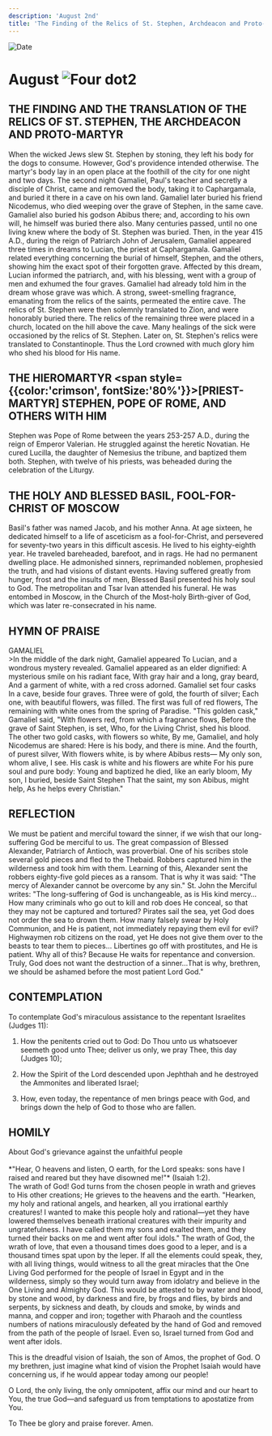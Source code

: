 ```yaml
---
description: 'August 2nd'
title: 'The Finding of the Relics of St. Stephen, Archdeacon and Proto-martyr, Hieromartyr Stephen, Pope of Rome, Blessed Basil the Fool for Christ'
---
```


<CustomPaginator />
<RunningHead />

<Image src="/title-imprint.png" height={68} width={50} alt="Date" className="title-imprint"/>

# <div id="date">August <Image className="four-dot" src="/four-dot.png" height={15} width={15} alt="Four dot" />2</div>

## THE FINDING AND THE TRANSLATION OF THE RELICS OF ST. STEPHEN, THE ARCHDEACON AND PROTO-MARTYR

When the wicked Jews slew St. Stephen by stoning, they left his body for the dogs to consume. However, God's providence intended otherwise. The martyr's body lay in an open place at the foothill of the city for one night and two days. The second night Gamaliel, Paul's teacher and secretly a disciple of Christ, came and removed the body, taking it to Caphargamala, and buried it there in a cave on his own land. Gamaliel later buried his friend Nicodemus, who died weeping over the grave of Stephen, in the same cave. Gamaliel also buried his godson Abibus there; and, according to his own will, he himself was buried there also. Many centuries passed, until no one living knew where the body of St. Stephen was buried. Then, in the year 415 A.D., during the reign of Patriarch John of Jerusalem, Gamaliel appeared three times in dreams to Lucian, the priest at Caphargamala. Gamaliel related everything concerning the burial of himself, Stephen, and the others, showing him the exact spot of their forgotten grave. Affected by this dream, Lucian informed the patriarch, and, with his blessing, went with a group of men and exhumed the four graves. Gamaliel had already told him in the dream whose grave was which. A strong, sweet-smelling fragrance, emanating from the relics of the saints, permeated the entire cave. The relics of St. Stephen were then solemnly translated to Zion, and were honorably buried there. The relics of the remaining three were placed in a church, located on the hill above the cave. Many healings of the sick were occasioned by the relics of St. Stephen. Later on, St. Stephen's relics were translated to Constantinople. Thus the Lord crowned with much glory him who shed his blood for His name.

## THE HIEROMARTYR <span style={{color:'crimson', fontSize:'80%'}}>[PRIEST-MARTYR]</span> STEPHEN, POPE OF ROME, AND OTHERS WITH HIM

Stephen was Pope of Rome between the years 253-257 A.D., during the reign of Emperor Valerian. He struggled against the heretic Novatian. He cured Lucilla, the daughter of Nemesius the tribune, and baptized them both. Stephen, with twelve of his priests, was beheaded during the celebration of the Liturgy.

## THE HOLY AND BLESSED BASIL, FOOL-FOR-CHRIST OF MOSCOW

Basil's father was named Jacob, and his mother Anna. At age sixteen, he dedicated himself to a life of asceticism as a fool-for-Christ, and persevered for seventy-two years in this difficult ascesis. He lived to his eighty-eighth year. He traveled bareheaded, barefoot, and in rags. He had no permanent dwelling place. He admonished sinners, reprimanded noblemen, prophesied the truth, and had visions of distant events. Having suffered greatly from hunger, frost and the insults of men, Blessed Basil presented his holy soul to God. The metropolitan and Tsar Ivan attended his funeral. He was entombed in Moscow, in the Church of the Most-holy Birth-giver of God, which was later re-consecrated in his name.


## HYMN OF PRAISE
<div style={{textAlign:'center', color:'crimson', fontWeight:'bold'}}>
GAMALIEL
</div>
>In the middle of the dark night, Gamaliel appeared  
To Lucian, and a wondrous mystery revealed.  
Gamaliel appeared as an elder dignified:  
A mysterious smile on his radiant face,  
With gray hair and a long, gray beard,  
And a garment of white, with a red cross adorned.  
Gamaliel set four casks  
In a cave, beside four graves.  
Three were of gold, the fourth of silver;  
Each one, with beautiful flowers, was filled.  
The first was full of red flowers,  
The remaining with white ones from the spring of Paradise.  
"This golden cask," Gamaliel said,  
"With flowers red, from which a fragrance flows,  
Before the grave of Saint Stephen, is set,  
Who, for the Living Christ, shed his blood.  
The other two gold casks, with flowers so white,  
By me, Gamaliel, and holy Nicodemus are shared:  
Here is his body, and there is mine.  
And the fourth, of purest silver,  
With flowers white, is by where Abibus rests—  
My only son, whom alive, I see.  
His cask is white and his flowers are white  
For his pure soul and pure body:  
Young and baptized he died, like an early bloom,  
My son, I buried, beside Saint Stephen  
That the saint, my son Abibus, might help,  
As he helps every Christian."  


## REFLECTION

We must be patient and merciful toward the sinner, if we wish that our long-suffering God be merciful to us. The great compassion of Blessed Alexander, Patriarch of Antioch, was proverbial. One of his scribes stole several gold pieces and fled to the Thebaid. Robbers captured him in the wilderness and took him with them. Learning of this, Alexander sent the robbers eighty-five gold pieces as a ransom. That is why it was said: "The mercy of Alexander cannot be overcome by any sin." St. John the Merciful writes: "The long-suffering of God is unchangeable, as is His kind mercy… How many criminals who go out to kill and rob does He conceal, so that they may not be captured and tortured? Pirates sail the sea, yet God does not order the sea to drown them. How many falsely swear by Holy Communion, and He is patient, not immediately repaying them evil for evil? Highwaymen rob citizens on the road, yet He does not give them over to the beasts to tear them to pieces… Libertines go off with prostitutes, and He is patient. Why all of this? Because He waits for repentance and conversion. Truly, God does not want the destruction of a sinner…That is why, brethren, we should be ashamed before the most patient Lord God."

## CONTEMPLATION

To contemplate God's miraculous assistance to the repentant Israelites (Judges 11):

1. How the penitents cried out to God: Do Thou unto us whatsoever seemeth good unto Thee; deliver us only, we pray Thee, this day (Judges 10);

2. How the Spirit of the Lord descended upon Jephthah and he destroyed the Ammonites and liberated Israel;

3. How, even today, the repentance of men brings peace with God, and brings down the help of God to those who are fallen.


## HOMILY
<div style={{textAlign:'center', color:'crimson', fontWeight:'bold'}}>
About God's grievance against the unfaithful people
</div>
<br />
<div style={{textAlign:'right'}}>
*"Hear, O heavens and listen, O earth, for the Lord speaks: sons have I raised and reared but they have disowned me!"* (Isaiah 1:2).
</div>
The wrath of God! God turns from the chosen people in wrath and grieves to His other creations; He grieves to the heavens and the earth. "Hearken, my holy and rational angels, and hearken, all you irrational earthly creatures! I wanted to make this people holy and rational—yet they have lowered themselves beneath irrational creatures with their impurity and ungratefulness. I have called them my sons and exalted them, and they turned their backs on me and went after foul idols." The wrath of God, the wrath of love, that even a thousand times does good to a leper, and is a thousand times spat upon by the leper. If all the elements could speak, they, with all living things, would witness to all the great miracles that the One Living God performed for the people of Israel in Egypt and in the wilderness, simply so they would turn away from idolatry and believe in the One Living and Almighty God. This would be attested to by water and blood, by stone and wood, by darkness and fire, by frogs and flies, by birds and serpents, by sickness and death, by clouds and smoke, by winds and manna, and copper and iron; together with Pharaoh and the countless numbers of nations miraculously defeated by the hand of God and removed from the path of the people of Israel. Even so, Israel turned from God and went after idols.

This is the dreadful vision of Isaiah, the son of Amos, the prophet of God. O my brethren, just imagine what kind of vision the Prophet Isaiah would have concerning us, if he would appear today among our people!

O Lord, the only living, the only omnipotent, affix our mind and our heart to You, the true God—and safeguard us from temptations to apostatize from You.

To Thee be glory and praise forever. Amen.